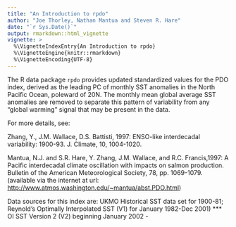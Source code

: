```yaml
---
title: "An Introduction to rpdo"
author: "Joe Thorley, Nathan Mantua and Steven R. Hare"
date: "`r Sys.Date()`"
output: rmarkdown::html_vignette
vignette: >
  %\VignetteIndexEntry{An Introduction to rpdo}
  %\VignetteEngine{knitr::rmarkdown}
  %\VignetteEncoding{UTF-8}
---
```


The R data package `rpdo` provides updated standardized values for the PDO index, 
derived as the
leading PC of monthly SST anomalies in the North Pacific Ocean,
poleward of 20N. The monthly mean global average SST anomalies
are removed to separate this pattern of variability from any
"global warming" signal that may be present in the data.

For more details, see:

   Zhang, Y., J.M. Wallace, D.S. Battisti, 1997:
   ENSO-like interdecadal variability: 1900-93. J. Climate, 10, 1004-1020.

 Mantua, N.J. and S.R. Hare, Y. Zhang, J.M. Wallace, and R.C. Francis,1997:
   A Pacific interdecadal climate oscillation with impacts on salmon
 production. Bulletin of the American Meteorological Society, 78,
 pp. 1069-1079.
 (available via the internet at url:
   <http://www.atmos.washington.edu/~mantua/abst.PDO.html>)

 Data sources for this index are:
   UKMO Historical SST data set for 1900-81;
 Reynold's Optimally Interpolated SST (V1) for January 1982-Dec 2001)
 *** OI SST Version 2 (V2) beginning January 2002 -

